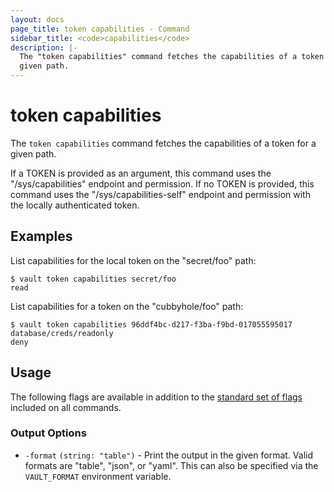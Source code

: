 ```yaml
---
layout: docs
page_title: token capabilities - Command
sidebar_title: <code>capabilities</code>
description: |-
  The "token capabilities" command fetches the capabilities of a token for a
  given path.
---
```


# token capabilities

The `token capabilities` command fetches the capabilities of a token for a given
path.

If a TOKEN is provided as an argument, this command uses the "/sys/capabilities"
endpoint and permission. If no TOKEN is provided, this command uses the
"/sys/capabilities-self" endpoint and permission with the locally authenticated
token.

## Examples

List capabilities for the local token on the "secret/foo" path:

```shell-session
$ vault token capabilities secret/foo
read
```

List capabilities for a token on the "cubbyhole/foo" path:

```shell-session
$ vault token capabilities 96ddf4bc-d217-f3ba-f9bd-017055595017 database/creds/readonly
deny
```

## Usage

The following flags are available in addition to the [standard set of
flags](/vault/docs/commands) included on all commands.

### Output Options

- `-format` `(string: "table")` - Print the output in the given format. Valid
  formats are "table", "json", or "yaml". This can also be specified via the
  `VAULT_FORMAT` environment variable.
